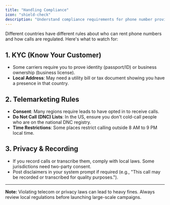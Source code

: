 ```yaml
---
title: "Handling Compliance"
icon: "shield-check"
description: "Understand compliance requirements for phone number provisioning and calling regulations in different countries"
---
```


Different countries have different rules about who can rent phone numbers and how calls are regulated. Here's what to watch for:

## 1. KYC (Know Your Customer)

- Some carriers require you to prove identity (passport/ID) or business ownership (business license).
- **Local Address**: May need a utility bill or tax document showing you have a presence in that country.

## 2. Telemarketing Rules

- **Consent**: Many regions require leads to have opted in to receive calls.
- **Do Not Call (DNC) Lists**: In the US, ensure you don't cold-call people who are on the national DNC registry.
- **Time Restrictions**: Some places restrict calling outside 8 AM to 9 PM local time.

## 3. Privacy & Recording

- If you record calls or transcribe them, comply with local laws. Some jurisdictions need two-party consent.
- Post disclaimers in your system prompt if required (e.g., "This call may be recorded or transcribed for quality purposes.").

---

**Note:** Violating telecom or privacy laws can lead to heavy fines. Always review local regulations before launching large-scale campaigns.
